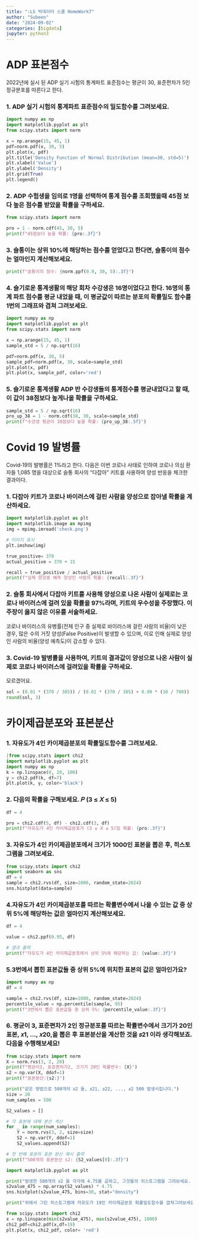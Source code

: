 ```yaml
---
title: ":LS 빅데이터 스쿨 HomeWork7"
author: "Subeen"
date: "2024-09-02"
categories: [bigdata]
jupyter: python3
---
```

# ADP 표본점수

2022년에 실시 된 ADP 실기 시험의 통계파트 표준점수는 평균이 30, 표준편차가 5인 정규분포를
따른다고 한다.

### 1. ADP 실기 시험의 통계파트 표준점수의 밀도함수를 그려보세요.

```python
import numpy as np
import matplotlib.pyplot as plt
from scipy.stats import norm

x = np.arange(15, 45, 1)
pdf=norm.pdf(x, 30, 5)
plt.plot(x, pdf)
plt.title('Density Function of Normal Distribution (mean=30, std=5)')
plt.xlabel('Value')
plt.ylabel('Density')
plt.grid(True)
plt.legend()

```

### 2. ADP 수험생을 임의로 1명을 선택하여 통계 점수를 조회했을때 45점 보다 높은 점수를 받았을 확률을 구하세요.
```python
from scipy.stats import norm

pro = 1 - norm.cdf(45, 30, 5)
print(f"45점보다 높을 확률: {pro:.3f}")
```


### 3. 슬통이는 상위 10%에 해당하는 점수를 얻었다고 한다면, 슬통이의 점수는 얼마인지 계산해보세요.

```python
print(f"슬통이의 점수: {norm.ppf(0.9, 30, 5):.3f}")
```

### 4. 슬기로운 통계생활의 해당 회차 수강생은 16명이었다고 한다. 16명의 통계 파트 점수를 평균 내었을 때, 이 평균값이 따르는 분포의 확률밀도 함수를 1번의 그래프와 겹쳐 그려보세요.

```python
import numpy as np
import matplotlib.pyplot as plt
from scipy.stats import norm

x = np.arange(15, 45, 1)
sample_std = 5 / np.sqrt(16)

pdf=norm.pdf(x, 30, 5)
sample_pdf=norm.pdf(x, 30, scale=sample_std)
plt.plot(x, pdf)
plt.plot(x, sample_pdf, color='red')
```


### 5. 슬기로운 통계생활 ADP 반 수강생들의 통계점수를 평균내었다고 할 때, 이 값이 38점보다 높게나올 확률을 구하세요.

```python
sample_std = 5 / np.sqrt(16)
pro_up_38 = 1 - norm.cdf(38, 30, scale=sample_std)
print(f"수강생 평균이 38점보다 높을 확률: {pro_up_38:.5f}")
```

# Covid 19 발병률
Covid‑19의 발병률은 1%라고 한다. 다음은 이번 코로나 사태로 인하여 코로나 의심 환자들 1,085
명을 대상으로 슬통 회사의 “다잡아” 키트를 사용하여 양성 반응을 체크한 결과이다.

### 1. 다잡아 키트가 코로나 바이러스에 걸린 사람을 양성으로 잡아낼 확률을 계산하세요. 
```python
import matplotlib.pyplot as plt
import matplotlib.image as mpimg
img = mpimg.imread('check.png')

# 이미지 표시
plt.imshow(img)

true_positive= 370
actual_positive = 370 + 15

recall = true_positive / actual_positive
print(f"실제 양성중 예측 양성인 사람의 확률: {recall:.3f}")
```


### 2. 슬통 회사에서 다잡아 키트를 사용해 양성으로 나온 사람이 실제로는 코로나 바이러스에 걸려 있을 확률을 97%라며, 키트의 우수성을 주장했다. 이 주장이 옳지 않은 이유를 서술하세요.
코로나 바이러스의 유병률(전체 인구 중 실제로 바이러스에 걸린 사람의 비율)이 낮은 경우, 많은 수의 거짓 양성(False Positive)이 발생할 수 있으며, 이로 인해 실제로 양성인 사람의 비율(양성 예측도)이 감소할 수 있다.

### 3. Covid‑19 발병률을 사용하여, 키트의 결과값이 양성으로 나온 사람이 실제로 코로나 바이러스에 걸려있을 확률을 구하세요.
모르겠어요.
```python
sol = (0.01 * (370 / 385)) / (0.01 * (370 / 385) + 0.99 * (10 / 700))
round(sol, 3)
```

# 카이제곱분포와 표본분산

### 1. 자유도가 4인 카이제곱분포의 확률밀도함수를 그려보세요.
```python
|from scipy.stats import chi2
import matplotlib.pyplot as plt
import numpy as np
k = np.linspace(0, 20, 100)
y = chi2.pdf(k, df=7)
plt.plot(k, y, color='black')
```

### 2. 다음의 확률을 구해보세요. 𝑃 (3 ≤ 𝑋 ≤ 5)

```python
df = 4

pro = chi2.cdf(5, df) - chi2.cdf(3, df)
print(f"자유도가 4인 카이제곱분포가 (3 ≤ 𝑋 ≤ 5)일 확률: {pro:.3f}")
```

### 3. 자유도가 4인 카이제곱분포에서 크기가 1000인 표본을 뽑은 후, 히스토그램을 그려보세요.

```python
from scipy.stats import chi2
import seaborn as sns
df = 4
sample = chi2.rvs(df, size=1000, random_state=2024)
sns.histplot(data=sample)

```

### 4.자유도가 4인 카이제곱분포를 따르는 확률변수에서 나올 수 있는 값 중 상위 5%에 해당하는 값은 얼마인지 계산해보세요.

```python

df = 4

value = chi2.ppf(0.95, df)

# 결과 출력
print(f"자유도가 4인 카이제곱분포에서 상위 5%에 해당하는 값: {value:.3f}")
```

### 5.3번에서 뽑힌 표본값들 중 상위 5%에 위치한 표본의 값은 얼마인가요?

```python
import numpy as np
df = 4

sample = chi2.rvs(df, size=1000, random_state=2024)
percentile_value = np.percentile(sample, 95)
print(f"3번에서 뽑은 표본값들 중 상위 5%: {percentile_value:.3f}")
```

### 6. 평균이 3, 표준편차가 2인 정규분포를 따르는 확률변수에서 크기가 20인 표본, 𝑥1, ..., 𝑥20,을 뽑은 후 표본분산을 계산한 것을 𝑠21 이라 생각해보죠. 다음을 수행해보세요!
```python
from scipy.stats import norm
X = norm.rvs(3, 2, 20)
print(f"평균이3, 표준편차가2, 크기가 20인 확률변수: {X}")
s2 = np.var(X, ddof=1)
print(f"표본분산:{s2:}")
```

```python
print("같은 방법으로 500개의 𝑠2 들, 𝑠21, 𝑠22, ..., 𝑠2 500 발생시킵니다.")
size = 20 
num_samples = 500  

S2_values = []

# 각 표본에 대해 분산 계산
for _ in range(num_samples):
    Y = norm.rvs(3, 2, size=size)  
    S2 = np.var(Y, ddof=1)  
    S2_values.append(S2)

# 첫 번째 표본의 표본 분산 예시 출력
print(f"500개의 표본분산 s2: {S2_values[0]:.3f}")

```

```python
import matplotlib.pyplot as plt

print("발생한 500개의 𝑠2 들 각각에 4.75를 곱하고, 그것들의 히스토그램을 그려보세요. (히스토그램 을 그릴 때 probability = TRUE 옵션을 사용해서 그릴 것)")
s2value_475 = np.array(S2_values) * 4.75
sns.histplot(s2value_475, bins=30, stat="density")

print("위에서 그린 히스토그램에 자유도가 19인 카이제곱분포 확률밀도함수를 겹쳐그려보세요.")

from scipy.stats import chi2
x = np.linspace(min(s2value_475), max(s2value_475), 1000)
chi2_pdf=chi2.pdf(x,df=19)
plt.plot(x, chi2_pdf, color= 'red')

```
